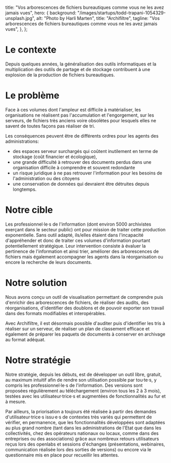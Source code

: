 
  title:
    "Vos arborescences de fichiers bureautiques comme vous ne les avez jamais vues",
  hero: {
    background: "/images/startups/todd-trapani-1054329-unsplash.jpg",
    alt: "Photo by Harli Marten",
    title: "Archifiltre",
    tagline:
      "Vos arborescences de fichiers bureautiques comme vous ne les avez jamais vues",
  },
};

<LayoutArticle meta={meta} startup="archifiltre">

<!-- start content -->

# Le contexte

Depuis quelques années, la généralisation des outils informatiques et la multiplication des outils de partage et de stockage contribuent à une explosion de la production de fichiers bureautiques. 

# Le problème

Face à ces volumes dont l'ampleur est difficile à matérialiser, les organisations ne réalisent pas l'accumulation et l'engorgement, sur les serveurs, de fichiers très anciens voire obsolètes pour lesquels elles ne savent de toutes façons pas réaliser de tri.

Les conséquences peuvent être de différents ordres pour les agents des administrations: 
- des espaces serveur surchargés qui coûtent inutilement en terme de stockage (coût financier et écologique), 
- une grande difficulté à retrouver des documents perdus dans une organisation difficile à comprendre et souvent redondante
- un risque juridique à ne pas retrouver l'information pour les besoins de l'administration ou des citoyens 
- une conservation de données qui devraient être détruites depuis longtemps.

# Notre cible

Les professionnel·le·s de l'information (dont environ 5000 archivistes exerçant dans le secteur public) ont pour mission de traiter cette production exponentielle. Sans outil adapté, ils/elles étaient dans l'incapacité d'appréhender et donc de traiter ces volumes d'information pourtant potentiellement stratégique. Leur intervention consiste à évaluer la pertinence de l'information et ainsi trier, améliorer des arborescences de fichiers mais également accompagner les agents dans la réorganisation ou encore la recherche de leurs documents.

# Notre solution

Nous avons conçu un outil de visualisation permettant de comprendre puis d'enrichir des arborescences de fichiers, de réaliser des audits, des réorganisations, d'identifier des doublons et de pouvoir exporter son travail dans des formats modifiables et interopérables.

Avec Archifiltre, il est désormais possible d'auditer puis d'identifier les tris à réaliser sur un serveur, de réaliser un plan de classement efficace et également de préparer les paquets de documents à conserver en archivage au format adéquat.

# Notre stratégie

Notre stratégie, depuis les débuts, est de développer un outil libre, gratuit, au maximum intuitif afin de rendre son utilisation possible par tou·te·s, y compris les professionnel·le·s de l'information. Des versions sont proposées régulièrement au téléchargement (environ tous les 2 à 3 mois), testées avec les utilisateur·trice·s et augmentées de fonctionnalités au fur et à mesure. 

Par ailleurs, la priorisation a toujours été réalisée à partir des demandes d'utilisateur·trice·s issu·e·s de contextes très variés qui permettent de vérifier, en permanence, que les fonctionnalités développées sont adaptées au plus grand nombre (tant dans les administrations de l'Etat que dans les collectivités, chez des opérateurs nationaux ou locaux, comme dans des entreprises ou des associations) grâce aux nombreux retours utilisateurs reçus lors des openlabs et sessions d'échanges (présentations, webinaires, communication réalisée lors des sorties de versions) ou encore via le questionnaire mis en place pour recueillir les attentes.

<!-- end content -->

</LayoutArticle>
